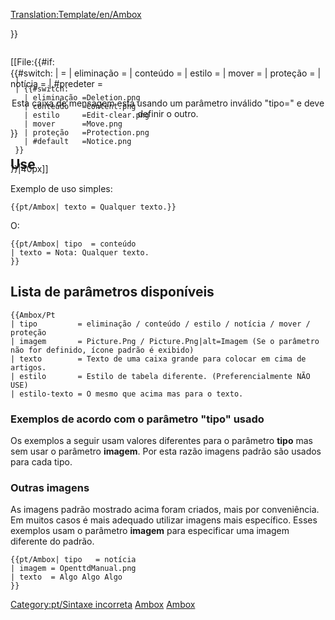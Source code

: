 <noinclude>[[Translation:Template/en/Ambox]]</noinclude><!-- 
     Adaptação da predefinição wiki '''Ambox'''

--><noinclude></noinclude><includeonly><div style="{{#IF: {{{estilo|}}} | {{{estilo}}} | margin: 0px 10% 0px 10%; border: 1px solid #aaa; border-left: 10px solid {{#switch:{{{tipo|}}} 
  | eliminação =#b22222;
  | conteúdo   =#f28500;
  | estilo     =#f4c430;
  | mover      =#9932cc;
  | proteção   =#bba;
  | #default   =#1e90ff;
}} padding: 4px 8px; background:#efefef; min-height: 44px;">}}
<div style="position: absolute;">[[File:{{#if:{{{imagem|}}}
  | {{{imagem}}}
  | {{#switch:{{{tipo|}}}
    | eliminação =Deletion.png
    | conteúdo   =Content.png
    | estilo     =Edit-clear.png
    | mover      =Move.png
    | proteção   =Protection.png
    | #default   =Notice.png
  }}
}}|40px]]</div>
<div style="border: none; padding: 2px 2px 2px 62px;">
<span style="{{#IF: {{{estilo-texto|}}} | {{{estilo-texto}}} | }}"> {{{texto|}}} </span>
</div></div><!-- 
para detectar e reportar o uso defeituosos "tipo" parâmetro:
-->{{#switch:{{{tipo|}}}
|            = <!-- Não escreva nada também é uma entrada válida --> 
| eliminação =
| conteúdo   = 
| estilo     =
| mover      =
| proteção   =
| notícia    =
| #predeter  = <div style="text-align: center;">Esta caixa de mensagem está usando um parâmetro inválido "tipo={{{tipo|}}}" e deve definir o outro.</div>[[Category:pt/Sintaxe incorreta]]
}}</includeonly><noinclude>

==Use==
Exemplo de uso simples:

<pre>
{{pt/Ambox| texto = Qualquer texto.}}
</pre>
{{pt/Ambox| texto = Qualquer texto.}}
O:
<pre>
{{pt/Ambox| tipo  = conteúdo
| texto = Nota: Qualquer texto.
}}
</pre>
{{pt/Ambox| tipo  = conteúdo | texto = Nota: Qualquer texto.}}

== Lista de parâmetros disponíveis ==
<pre>
{{Ambox/Pt
| tipo         = eliminação / conteúdo / estilo / notícia / mover / proteção
| imagem       = Picture.Png / Picture.Png|alt=Imagem (Se o parâmetro não for definido, ícone padrão é exibido)
| texto        = Texto de uma caixa grande para colocar em cima de artigos.
| estilo       = Estilo de tabela diferente. (Preferencialmente NÃO USE)
| estilo-texto = O mesmo que acima mas para o texto.
</pre>

=== Exemplos de acordo com o parâmetro "tipo" usado ===
Os exemplos a seguir usam valores diferentes para o parâmetro '''tipo''' mas sem usar o parâmetro '''imagem'''. Por esta razão imagens padrão são usados para cada tipo.

{{pt/Ambox| tipo  = eliminação
| texto = tipo=<u>eliminação</u> – Indicações para eliminação, como {{en/S|Eliminação/Pt}}.
}}
{{pt/Ambox| tipo  = conteúdo
| texto = tipo=<u>conteúdo</u> – Informações sobre o conteúdo da página, como {{en/S|Aviso/Pt}} o {{en/S|Desatualizado/Pt}}.
}}
{{pt/Ambox| tipo  = estilo
| texto = tipo=<u>estilo</u> – Informações sobre o estilo, como {{en/S|Corrigir/Pt}} o {{en/S|Tradução/Pt}}.
}}
{{pt/Ambox| tipo  = notícia
| texto = tipo=<u>notícia</u> – Notícias sobre o tema do artigo, como {{en/S|Nota/Pt}} o {{en/S|Evento atual/Pt}}.
}}
{{pt/Ambox| tipo  = mover
| texto = tipo=<u>mover</u> – Propostas para juntar, separar ou mover o artigo, como {{en/S|Dividir/Pt}}.
}}
{{pt/Ambox| tipo  = proteção
| texto = tipo=<u>proteção</u> – Proteção dos artigos, como {{en/S|Histórico/Pt}}.
}}

=== Outras imagens ===
As imagens padrão mostrado acima foram criados, mais por conveniência. Em muitos casos é mais adequado utilizar imagens mais específico. Esses exemplos usam o parâmetro '''imagem''' para especificar uma imagem diferente do padrão.

<pre>{{pt/Ambox| tipo   = notícia
| imagem = OpenttdManual.png
| texto  = Algo Algo Algo 
}}</pre>

{{pt/Ambox| tipo   = notícia
| imagem = OpenttdManual.png
| texto  = Algo Algo Algo 
}}

[[Category:pt/Predefinição|Ambox]][[Category:pt/Caixas de mensagens|Ambox]]
</noinclude><!--

  CSS if the option will become available

/* Article message box styles */
table.ambox {
    margin: 0px 10%;   /* 10% = Will not overlap with other elements */
    border: 1px solid #aaa; 
    border-left: 10px solid #1e90ff;    /* Default "notice" blue */
    background: #fbfbfb; 
}
table.ambox + table.ambox {   /* Single border between stacked boxes. */
    margin-top: -1px;
}
.ambox th.mbox-text, 
.ambox td.mbox-text {            /* The message body cell(s) */
    padding: 0.25em 0.5em;       /* 0.5em left/right */
}
.ambox td.mbox-image {           /* The left image cell */
    padding: 2px 0 2px 0.5em;    /* 0.5em left, 0px right */
}
.ambox td.mbox-imageright {      /* The right image cell */
    padding: 2px 0.5em 2px 0;    /* 0px left, 0.5em right */
}

table.ambox-notice {
    border-left: 10px solid #1e90ff;    /* Blue */
}
table.ambox-speedy {
    border-left: 10px solid #b22222;    /* Red */
    background: #fee;                   /* Pink */
}
table.ambox-delete {
    border-left: 10px solid #b22222;    /* Red */
}
table.ambox-content {
    border-left: 10px solid #f28500;    /* Orange */
}
table.ambox-style {
    border-left: 10px solid #f4c430;    /* Yellow */
}
table.ambox-move {
    border-left: 10px solid #9932cc;    /* Purple */
}
table.ambox-protection {
    border-left: 10px solid #bba;       /* Gray-gold */
}
-->